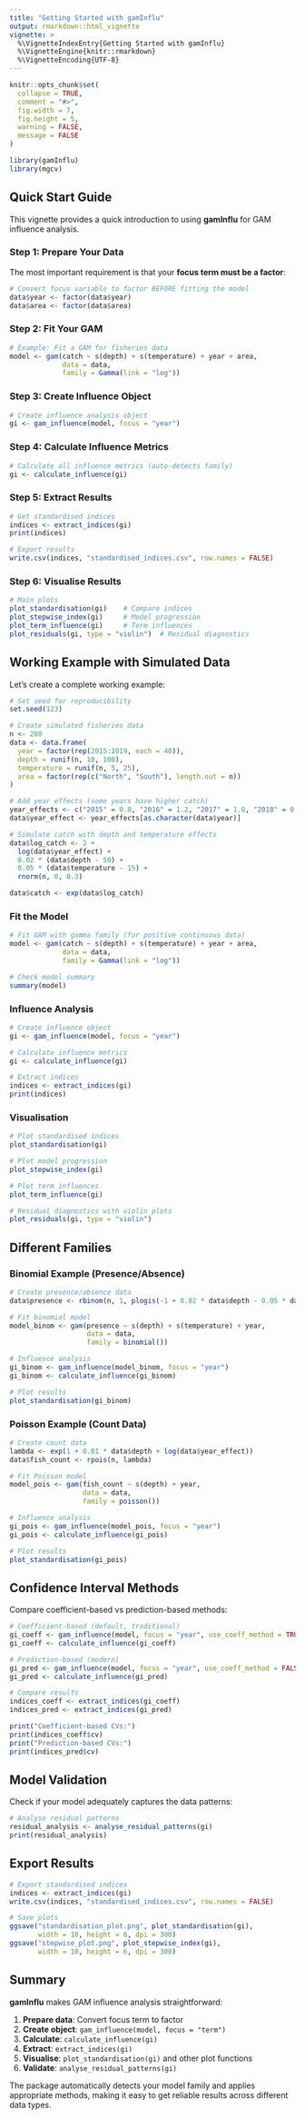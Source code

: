 ```yaml
---
title: "Getting Started with gamInflu"
output: rmarkdown::html_vignette
vignette: >
  %\VignetteIndexEntry{Getting Started with gamInflu}
  %\VignetteEngine{knitr::rmarkdown}
  %\VignetteEncoding{UTF-8}
---
```


```r
knitr::opts_chunk$set(
  collapse = TRUE,
  comment = "#>",
  fig.width = 7,
  fig.height = 5,
  warning = FALSE,
  message = FALSE
)
```

```r
library(gamInflu)
library(mgcv)
```

## Quick Start Guide

This vignette provides a quick introduction to using **gamInflu** for GAM influence analysis.

### Step 1: Prepare Your Data

The most important requirement is that your **focus term must be a factor**:

```r
# Convert focus variable to factor BEFORE fitting the model
data$year <- factor(data$year)
data$area <- factor(data$area)
```

### Step 2: Fit Your GAM

```r
# Example: Fit a GAM for fisheries data
model <- gam(catch ~ s(depth) + s(temperature) + year + area, 
             data = data, 
             family = Gamma(link = "log"))
```

### Step 3: Create Influence Object

```r
# Create influence analysis object
gi <- gam_influence(model, focus = "year")
```

### Step 4: Calculate Influence Metrics

```r
# Calculate all influence metrics (auto-detects family)
gi <- calculate_influence(gi)
```

### Step 5: Extract Results

```r
# Get standardised indices
indices <- extract_indices(gi)
print(indices)

# Export results
write.csv(indices, "standardised_indices.csv", row.names = FALSE)
```

### Step 6: Visualise Results

```r
# Main plots
plot_standardisation(gi)    # Compare indices
plot_stepwise_index(gi)     # Model progression  
plot_term_influence(gi)     # Term influences
plot_residuals(gi, type = "violin")  # Residual diagnostics
```

## Working Example with Simulated Data

Let's create a complete working example:

```r
# Set seed for reproducibility
set.seed(123)

# Create simulated fisheries data
n <- 200
data <- data.frame(
  year = factor(rep(2015:2019, each = 40)),
  depth = runif(n, 10, 100),
  temperature = runif(n, 5, 25),
  area = factor(rep(c("North", "South"), length.out = n))
)

# Add year effects (some years have higher catch)
year_effects <- c("2015" = 0.8, "2016" = 1.2, "2017" = 1.0, "2018" = 0.9, "2019" = 1.1)
data$year_effect <- year_effects[as.character(data$year)]

# Simulate catch with depth and temperature effects
data$log_catch <- 2 + 
  log(data$year_effect) +
  0.02 * (data$depth - 50) +
  0.05 * (data$temperature - 15) +
  rnorm(n, 0, 0.3)

data$catch <- exp(data$log_catch)
```

### Fit the Model

```r
# Fit GAM with gamma family (for positive continuous data)
model <- gam(catch ~ s(depth) + s(temperature) + year + area, 
             data = data, 
             family = Gamma(link = "log"))

# Check model summary
summary(model)
```

### Influence Analysis

```r
# Create influence object
gi <- gam_influence(model, focus = "year")

# Calculate influence metrics
gi <- calculate_influence(gi)

# Extract indices
indices <- extract_indices(gi)
print(indices)
```

### Visualisation

```r
# Plot standardised indices
plot_standardisation(gi)
```

```r
# Plot model progression
plot_stepwise_index(gi)
```

```r
# Plot term influences
plot_term_influence(gi)
```

```r
# Residual diagnostics with violin plots
plot_residuals(gi, type = "violin")
```

## Different Families

### Binomial Example (Presence/Absence)

```r
# Create presence/absence data
data$presence <- rbinom(n, 1, plogis(-1 + 0.02 * data$depth - 0.05 * data$temperature))

# Fit binomial model
model_binom <- gam(presence ~ s(depth) + s(temperature) + year, 
                   data = data, 
                   family = binomial())

# Influence analysis
gi_binom <- gam_influence(model_binom, focus = "year")
gi_binom <- calculate_influence(gi_binom)

# Plot results
plot_standardisation(gi_binom)
```

### Poisson Example (Count Data)

```r
# Create count data
lambda <- exp(1 + 0.01 * data$depth + log(data$year_effect))
data$fish_count <- rpois(n, lambda)

# Fit Poisson model
model_pois <- gam(fish_count ~ s(depth) + year, 
                  data = data, 
                  family = poisson())

# Influence analysis
gi_pois <- gam_influence(model_pois, focus = "year")
gi_pois <- calculate_influence(gi_pois)

# Plot results
plot_standardisation(gi_pois)
```

## Confidence Interval Methods

Compare coefficient-based vs prediction-based methods:

```r
# Coefficient-based (default, traditional)
gi_coeff <- gam_influence(model, focus = "year", use_coeff_method = TRUE)
gi_coeff <- calculate_influence(gi_coeff)

# Prediction-based (modern)
gi_pred <- gam_influence(model, focus = "year", use_coeff_method = FALSE)
gi_pred <- calculate_influence(gi_pred)

# Compare results
indices_coeff <- extract_indices(gi_coeff)
indices_pred <- extract_indices(gi_pred)

print("Coefficient-based CVs:")
print(indices_coeff$cv)
print("Prediction-based CVs:")
print(indices_pred$cv)
```

## Model Validation

Check if your model adequately captures the data patterns:

```r
# Analyse residual patterns
residual_analysis <- analyse_residual_patterns(gi)
print(residual_analysis)
```

## Export Results

```r
# Export standardised indices
indices <- extract_indices(gi)
write.csv(indices, "standardised_indices.csv", row.names = FALSE)

# Save plots
ggsave("standardisation_plot.png", plot_standardisation(gi), 
       width = 10, height = 6, dpi = 300)
ggsave("stepwise_plot.png", plot_stepwise_index(gi), 
       width = 10, height = 6, dpi = 300)
```

## Summary

**gamInflu** makes GAM influence analysis straightforward:

1. **Prepare data**: Convert focus term to factor
2. **Create object**: `gam_influence(model, focus = "term")`
3. **Calculate**: `calculate_influence(gi)`
4. **Extract**: `extract_indices(gi)`
5. **Visualise**: `plot_standardisation(gi)` and other plot functions
6. **Validate**: `analyse_residual_patterns(gi)`

The package automatically detects your model family and applies appropriate methods, making it easy to get reliable results across different data types.
